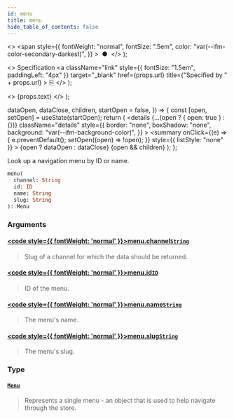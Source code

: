 ```yaml
---
id: menu
title: menu
hide_table_of_contents: false
---
```


  <>
    <span
      style={{
        fontWeight: "normal",
        fontSize: ".5em",
        color: "var(--ifm-color-secondary-darkest)",
      }}
    >
      &nbsp;●&nbsp;
    </span>
  </>
);

  <>
    Specification
    <a
      className="link"
      style={{ fontSize: "1.5em", paddingLeft: "4px" }}
      target="\_blank"
      href={props.url}
      title={"Specified by " + props.url}
    >
      ⎘
    </a>
  </>
);

  <>
    <span className={props.class}>{props.text}</span>
  </>
);


  dataOpen,
  dataClose,
  children,
  startOpen = false,
}) => {
  const [open, setOpen] = useState(startOpen);
  return (
    <details
      {...(open ? { open: true } : {})}
      className="details"
      style={{
        border: "none",
        boxShadow: "none",
        background: "var(--ifm-background-color)",
      }}
    >
      <summary
        onClick={(e) => {
          e.preventDefault();
          setOpen((open) => !open);
        }}
        style={{ listStyle: "none" }}
      >
        {open ? dataOpen : dataClose}
      </summary>
      {open && children}
    </details>
  );
};

Look up a navigation menu by ID or name.

```graphql
menu(
  channel: String
  id: ID
  name: String
  slug: String
): Menu
```

### Arguments

#### [<code style={{ fontWeight: 'normal' }}>menu.<b>channel</b></code>](#)<Bullet />[`String`](../../../api-reference/miscellaneous/scalars/string) <Badge class="badge badge--secondary" text="scalar"/>

> Slug of a channel for which the data should be returned.

#### [<code style={{ fontWeight: 'normal' }}>menu.<b>id</b></code>](#)<Bullet />[`ID`](../../../api-reference/miscellaneous/scalars/id) <Badge class="badge badge--secondary" text="scalar"/>

> ID of the menu.

#### [<code style={{ fontWeight: 'normal' }}>menu.<b>name</b></code>](#)<Bullet />[`String`](../../../api-reference/miscellaneous/scalars/string) <Badge class="badge badge--secondary" text="scalar"/>

> The menu's name.

#### [<code style={{ fontWeight: 'normal' }}>menu.<b>slug</b></code>](#)<Bullet />[`String`](../../../api-reference/miscellaneous/scalars/string) <Badge class="badge badge--secondary" text="scalar"/>

> The menu's slug.

### Type

#### [`Menu`](../../../api-reference/menu/objects/menu) <Badge class="badge badge--secondary" text="object"/>

> Represents a single menu - an object that is used to help navigate through the store.
